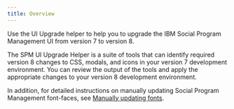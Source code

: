 ```yaml
---
title: Overview
---
```


Use the UI Upgrade helper to help you to upgrade the IBM Social Program Management UI from version 7 to version 8.

The SPM UI Upgrade Helper is a suite of tools that can identify required version 8 changes to CSS, modals, and icons in your version 7 development environment. You can review the output of the tools and apply the appropriate changes to your version 8 development environment.

In addition, for detailed instructions on manually updating Social Program Management font-faces, see [Manually updating fonts](customer/customer_font_replacement).
